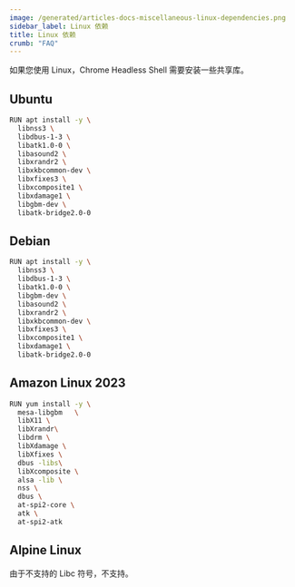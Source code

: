 ```yaml
---
image: /generated/articles-docs-miscellaneous-linux-dependencies.png
sidebar_label: Linux 依赖
title: Linux 依赖
crumb: "FAQ"
---
```


如果您使用 Linux，Chrome Headless Shell 需要安装一些共享库。

## Ubuntu

```bash
RUN apt install -y \
  libnss3 \
  libdbus-1-3 \
  libatk1.0-0 \
  libasound2 \
  libxrandr2 \
  libxkbcommon-dev \
  libxfixes3 \
  libxcomposite1 \
  libxdamage1 \
  libgbm-dev \
  libatk-bridge2.0-0
```

## Debian

```bash
RUN apt install -y \
  libnss3 \
  libdbus-1-3 \
  libatk1.0-0 \
  libgbm-dev \
  libasound2 \
  libxrandr2 \
  libxkbcommon-dev \
  libxfixes3 \
  libxcomposite1 \
  libxdamage1 \
  libatk-bridge2.0-0
```

## Amazon Linux 2023

```bash
RUN yum install -y \
  mesa-libgbm	\
  libX11 \
  libXrandr\
  libdrm \
  libXdamage \
  libXfixes \
  dbus -libs\
  libXcomposite \
  alsa -lib \
  nss \
  dbus \
  at-spi2-core \
  atk \
  at-spi2-atk
```

## Alpine Linux

由于不支持的 Libc 符号，不支持。 

